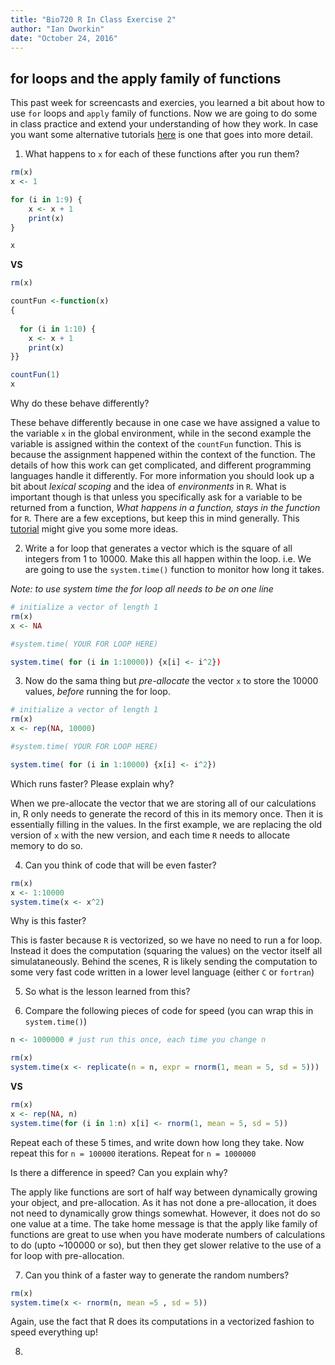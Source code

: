 ```yaml
---
title: "Bio720 R In Class Exercise 2"
author: "Ian Dworkin"
date: "October 24, 2016"
---
```



## for loops and the apply family of functions
This past week for screencasts and exercies, you learned a bit about how to use `for` loops and `apply` family of functions. Now we are going to do some in class practice and extend your understanding of how they work. In case you want some alternative tutorials [here](https://www.datacamp.com/community/tutorials/tutorial-on-loops-in-r#gs.FgFVHlY) is one that goes into more detail.

1. What happens to `x` for each of these functions after you run them?

```r
rm(x)
x <- 1

for (i in 1:9) {
    x <- x + 1
    print(x)
}

x

```
**VS**

```r
rm(x)

countFun <-function(x)
{
  
  for (i in 1:10) {
    x <- x + 1
    print(x)
}}

countFun(1)
x
```

Why do these behave differently?


These behave differently because in one case we have assigned a value to the variable `x` in the global environment, while in the second example the variable is assigned within the context of the `countFun` function. This is because the assignment happened within the context of the function. The details of how this work can get complicated, and different programming languages handle it differently. For more information you should look up a bit about *lexical scoping* and the idea of *environments* in `R`. What is important though is that unless you specifically ask for a variable to be returned from a function, *What happens in a function, stays in the function* for `R`. There are a few exceptions, but keep this in mind generally. This [tutorial](https://darrenjw.wordpress.com/2011/11/23/lexical-scope-and-function-closures-in-r/) might give you some more ideas.


2. Write a for loop that generates a vector which is the square of all integers from 1 to 10000. Make this all happen within the loop. i.e. We are going to use the `system.time()` function to monitor how long it takes.

*Note: to use system time the for loop all needs to be on one line*

```r
# initialize a vector of length 1
rm(x)
x <- NA

#system.time( YOUR FOR LOOP HERE)

system.time( for (i in 1:10000)) {x[i] <- i^2})
```
3. Now do the sama thing but *pre-allocate* the vector `x` to store the 10000 values, *before* running the for loop.

```r
# initialize a vector of length 1
rm(x)
x <- rep(NA, 10000)

#system.time( YOUR FOR LOOP HERE)

system.time( for (i in 1:10000) {x[i] <- i^2})
```
Which runs faster? Please explain why?

When we pre-allocate the vector that we are storing all of our calculations in, R only needs to generate the record of this in its memory once. Then it is essentially filling in the values. In the first example, we are replacing the old version of `x` with the new version, and each time `R` needs to allocate memory to do so.

4. Can you think of code that will be even faster?
```r
rm(x)
x <- 1:10000
system.time(x <- x^2)
```
Why is this faster?

This is faster because `R` is vectorized, so we have no need to run a for loop. Instead it does the computation (squaring the values) on the vector itself all simulataneously. Behind the scenes, R is likely sending the computation to some very fast code written in a lower level language (either `C` or `fortran`)

5. So what is the lesson learned from this?

6. Compare the following pieces of code for speed (you can wrap this in `system.time()`)

```r
n <- 1000000 # just run this once, each time you change n

rm(x)
system.time(x <- replicate(n = n, expr = rnorm(1, mean = 5, sd = 5)))

```
**VS**

```r
rm(x)
x <- rep(NA, n)
system.time(for (i in 1:n) x[i] <- rnorm(1, mean = 5, sd = 5))
```

Repeat each of these 5 times, and write down how long they take. Now repeat this for `n = 100000` iterations. Repeat for `n = 1000000`

Is there a difference in speed? Can you explain why?

The apply like functions are sort of half way between dynamically growing your object, and pre-allocation. As it has not done a pre-allocation, it does not need to dynamically grow things somewhat. However, it does not do so one value at a time. The take home message is that the apply like family of functions are great to use when you have moderate numbers of calculations to do (upto ~100000 or so), but then they get slower relative to the use of a for loop with pre-allocation.

7. Can you think of a faster way to generate the random numbers?

```r
rm(x)
system.time(x <- rnorm(n, mean =5 , sd = 5))
```

Again, use the fact that R does its computations in a vectorized fashion to speed everything up!


8. 